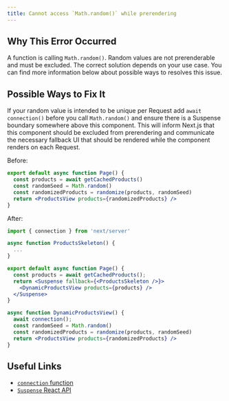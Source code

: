 ```yaml
---
title: Cannot access `Math.random()` while prerendering
---
```


## Why This Error Occurred

A function is calling `Math.random()`. Random values are not prerenderable and must be excluded. The correct solution depends on your use case. You can find more information below about possible ways to resolves this issue.

## Possible Ways to Fix It

If your random value is intended to be unique per Request add `await connection()` before you call `Math.random()` and ensure there is a Suspense boundary somewhere above this component. This will inform Next.js that this component should be excluded from prerendering and communicate the necessary fallback UI that should be rendered while the component renders on each Request.

Before:

```jsx filename="app/page.js"
export default async function Page() {
  const products = await getCachedProducts()
  const randomSeed = Math.random()
  const randomizedProducts = randomize(products, randomSeed)
  return <ProductsView products={randomizedProducts} />
}
```

After:

```jsx filename="app/page.js"
import { connection } from 'next/server'

async function ProductsSkeleton() {
  ...
}

export default async function Page() {
  const products = await getCachedProducts();
  return <Suspense fallback={<ProductsSkeleton />}>
    <DynamicProductsView products={products} />
  </Suspense>
}

async function DynamicProductsView() {
  await connection();
  const randomSeed = Math.random()
  const randomizedProducts = randomize(products, randomSeed)
  return <ProductsView products={randomizedProducts} />
}
```

## Useful Links

- [`connection` function](https://nextjs.org/docs/app/api-reference/functions/connection)
- [`Suspense` React API](https://react.dev/reference/react/Suspense)
